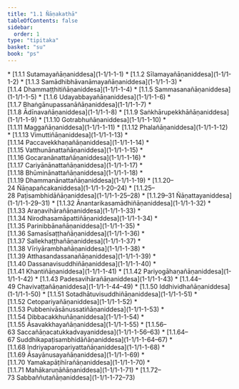 ```yaml
---
title: "1.1 Ñāṇakathā"
tableOfContents: false
sidebar:
  order: 1
type: "tipitaka"
basket: "su"
book: "ps"
---
```



<DynamicBreadcrumb />



<TableOfContents book="ps" section="1.1">
* [1.1.1 Sutamayañāṇaniddesa](1-1/1-1-1)
* [1.1.2 Sīlamayañāṇaniddesa](1-1/1-1-2)
* [1.1.3 Samādhibhāvanāmayañāṇaniddesa](1-1/1-1-3)
* [1.1.4 Dhammaṭṭhitiñāṇaniddesa](1-1/1-1-4)
* [1.1.5 Sammasanañāṇaniddesa](1-1/1-1-5)
* [1.1.6 Udayabbayañāṇaniddesa](1-1/1-1-6)
* [1.1.7 Bhaṅgānupassanāñāṇaniddesa](1-1/1-1-7)
* [1.1.8 Ādīnavañāṇaniddesa](1-1/1-1-8)
* [1.1.9 Saṅkhārupekkhāñāṇaniddesa](1-1/1-1-9)
* [1.1.10 Gotrabhuñāṇaniddesa](1-1/1-1-10)
* [1.1.11 Maggañāṇaniddesa](1-1/1-1-11)
* [1.1.12 Phalañāṇaniddesa](1-1/1-1-12)
* [1.1.13 Vimuttiñāṇaniddesa](1-1/1-1-13)
* [1.1.14 Paccavekkhaṇañāṇaniddesa](1-1/1-1-14)
* [1.1.15 Vatthunānattañāṇaniddesa](1-1/1-1-15)
* [1.1.16 Gocaranānattañāṇaniddesa](1-1/1-1-16)
* [1.1.17 Cariyānānattañāṇaniddesa](1-1/1-1-17)
* [1.1.18 Bhūminānattañāṇaniddesa](1-1/1-1-18)
* [1.1.19 Dhammanānattañāṇaniddesa](1-1/1-1-19)
* [1.1.20–24 Ñāṇapañcakaniddesa](1-1/1-1-20–24)
* [1.1.25–28 Paṭisambhidāñāṇaniddesa](1-1/1-1-25–28)
* [1.1.29–31 Ñāṇattayaniddesa](1-1/1-1-29–31)
* [1.1.32 Ānantarikasamādhiñāṇaniddesa](1-1/1-1-32)
* [1.1.33 Araṇavihārañāṇaniddesa](1-1/1-1-33)
* [1.1.34 Nirodhasamāpattiñāṇaniddesa](1-1/1-1-34)
* [1.1.35 Parinibbānañāṇaniddesa](1-1/1-1-35)
* [1.1.36 Samasīsaṭṭhañāṇaniddesa](1-1/1-1-36)
* [1.1.37 Sallekhaṭṭhañāṇaniddesa](1-1/1-1-37)
* [1.1.38 Vīriyārambhañāṇaniddesa](1-1/1-1-38)
* [1.1.39 Atthasandassanañāṇaniddesa](1-1/1-1-39)
* [1.1.40 Dassanavisuddhiñāṇaniddesa](1-1/1-1-40)
* [1.1.41 Khantiñāṇaniddesa](1-1/1-1-41)
* [1.1.42 Pariyogāhaṇañāṇaniddesa](1-1/1-1-42)
* [1.1.43 Padesavihārañāṇaniddesa](1-1/1-1-43)
* [1.1.44–49 Chavivaṭṭañāṇaniddesa](1-1/1-1-44–49)
* [1.1.50 Iddhividhañāṇaniddesa](1-1/1-1-50)
* [1.1.51 Sotadhātuvisuddhiñāṇaniddesa](1-1/1-1-51)
* [1.1.52 Cetopariyañāṇaniddesa](1-1/1-1-52)
* [1.1.53 Pubbenivāsānussatiñāṇaniddesa](1-1/1-1-53)
* [1.1.54 Dibbacakkhuñāṇaniddesa](1-1/1-1-54)
* [1.1.55 Āsavakkhayañāṇaniddesa](1-1/1-1-55)
* [1.1.56–63 Saccañāṇacatukkadvayaniddesa](1-1/1-1-56–63)
* [1.1.64–67 Suddhikapaṭisambhidāñāṇaniddesa](1-1/1-1-64–67)
* [1.1.68 Indriyaparopariyattañāṇaniddesa](1-1/1-1-68)
* [1.1.69 Āsayānusayañāṇaniddesa](1-1/1-1-69)
* [1.1.70 Yamakapāṭihīrañāṇaniddesa](1-1/1-1-70)
* [1.1.71 Mahākaruṇāñāṇaniddesa](1-1/1-1-71)
* [1.1.72–73 Sabbaññutañāṇaniddesa](1-1/1-1-72–73)
</TableOfContents>
